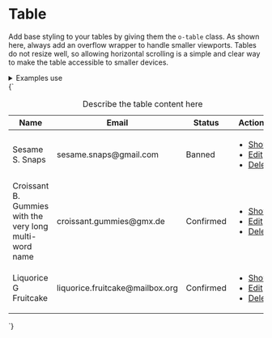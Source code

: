 
<Meta title="UI/Data/Table" />

# Table

Add base styling to your tables by giving them the `o-table` class. As shown here, always add an overflow wrapper to handle smaller viewports. Tables do not resize well, so allowing horizontal scrolling is a simple and clear way to make the table accessible to smaller devices.

<details class="u-margin-xl-y">
  <summary class="u-h4 u-font--medium">Examples use</summary>
  <ul>
    <li><a href="/docs/atoms-badge--badge">a-badge</a></li>
    <li><a href="/docs/atoms-button-base--button-element">a-button</a></li>
    <li><a href="/docs/atoms-button-danger--danger">a-button--danger</a></li>
    <li><a href="/docs/atoms-button-small--small">a-button--small</a></li>
    <li><a href="/docs/atoms-button-ui--ui">a-button--ui</a></li>
    <li><a href="/docs/atoms-card--card">a-card</a></li>
    <li><a href="/docs/atoms-list-reset--list-reset">a-list-reset</a></li>
    <li><a href="/docs/organisms-table--table">o-table</a></li>
    <li><a href="/docs/utilities-flex--flex">u-flex</a></li>
    <li><a href="/docs/utilities-typography--typography">u-h6</a></li>
    <li><a href="/docs/utilities-margin--margin-m">u-margin</a></li>
    <li><a href="/docs/utilities-overflow--overflow-x">u-overflow</a></li>
    <li><a href="/docs/utilities-padding--padding-m">u-padding</a></li>
    <li><a href="/docs/utilities-sr-only--sr-only">u-sr-only</a></li>
    <li><a href="/docs/utilities-text--text-right">u-text</a></li>
  </ul>
</details>

<Canvas>
  <Story name="Table">
    {`
      <div class="a-card u-padding-0 u-overflow--x">
        <table class="o-table u-h6">
          <caption class="u-sr-only">Describe the table content here</caption>
          <thead>
            <tr>
              <th scope="col">Name</th>
              <th scope="col">Email</th>
              <th scope="col">Status</th>
              <th scope="col"><span class="u-sr-only">Actions</span></th>
            </tr>
          </thead>
          <tbody>
            <tr>
              <td>Sesame S. Snaps</td>
              <td>sesame.snaps@gmail.com</td>
              <td><span class="a-badge a-badge--danger">Banned</span></td>
              <td class="o-table__actions u-text--right">
                <ul class="a-list-reset u-inline-flex">
                  <li class="u-margin-xs-right">
                    <a href="/" class="a-button a-button--ui a-button--small">Show</a>
                  </li>
                  <li class="u-margin-xs-right">
                    <a href="/" class="a-button a-button--ui a-button--small">Edit</a>
                  </li>
                  <li>
                    <a href="/" class="a-button a-button--ui a-button--danger a-button--small">Delete</a>
                  </li>
                </ul>
              </td>
            </tr>
            <tr>
              <td>Croissant B. Gummies with the very long multi-word name</td>
              <td>croissant.gummies@gmx.de</td>
              <td><span class="a-badge a-badge--positive">Confirmed</span></td>
              <td class="o-table__actions u-text--right">
                <ul class="a-list-reset u-inline-flex">
                  <li class="u-margin-xs-right">
                    <a href="/" class="a-button a-button--ui a-button--small">Show</a>
                  </li>
                  <li class="u-margin-xs-right">
                    <a href="/" class="a-button a-button--ui a-button--small">Edit</a>
                  </li>
                  <li>
                    <a href="/" class="a-button a-button--ui a-button--danger a-button--small">Delete</a>
                  </li>
                </ul>
              </td>
            </tr>
            <tr>
              <td>Liquorice G Fruitcake</td>
              <td>liquorice.fruitcake@mailbox.org</td>
              <td><span class="a-badge a-badge--positive">Confirmed</span></td>
              <td class="o-table__actions u-text--right">
                <ul class="a-list-reset u-inline-flex">
                  <li class="u-margin-xs-right">
                    <a href="/" class="a-button a-button--ui a-button--small">Show</a>
                  </li>
                  <li class="u-margin-xs-right">
                    <a href="/" class="a-button a-button--ui a-button--small">Edit</a>
                  </li>
                  <li>
                    <a href="/" class="a-button a-button--ui a-button--danger a-button--small">Delete</a>
                  </li>
                </ul>
              </td>
            </tr>
          </tbody>
        </table>
      </div>
    `}
  </Story>
</Canvas>
